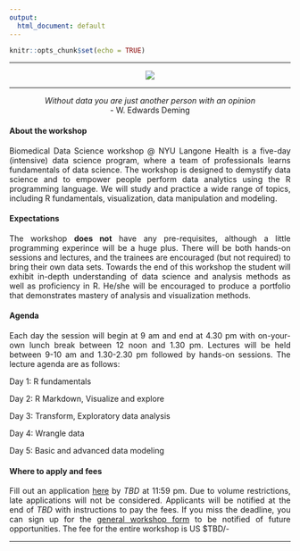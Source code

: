 ```yaml
---
output:
  html_document: default
---
```


```r
knitr::opts_chunk$set(echo = TRUE)
```

<style>

body {
text-align: justify;}

figure figcaption {
    text-align: center;}
</style>

---

<div style="text-align:center" markdown="1">

![](BDS_NYU.png)

</div>

---

<center> _Without data you are just another person with an opinion_ <br> - W. Edwards Deming </center>

#### About the workshop

Biomedical Data Science workshop @ NYU Langone Health is a five-day (intensive) data science program, where a team of professionals learns fundamentals of data science. The workshop is designed to demystify data science and to empower people perform data analytics using the R programming language. We will study and practice a wide range of topics, including R fundamentals, visualization, data manipulation and modeling. 

#### Expectations

The workshop **does not** have any pre-requisites, although a little programming experince will be a huge plus. There will be both hands-on sessions and lectures, and the trainees are encouraged (but not required) to bring their own data sets. Towards the end of this workshop the student will exhibit in-depth understanding of data science and analysis methods as well as proficiency in R. He/she will be encouraged to produce a portfolio that demonstrates mastery of analysis and visualization methods. 

#### Agenda

Each day the session will begin at 9 am and end at 4.30 pm with on-your-own lunch break between 12 noon and 1.30 pm. Lectures will be held between 9-10 am and 1.30-2.30 pm followed by hands-on sessions. The lecture agenda are as follows:

Day 1: R fundamentals

Day 2: R Markdown, Visualize and explore

Day 3: Transform, Exploratory data analysis

Day 4: Wrangle data 

Day 5: Basic and advanced data modeling

#### Where to apply and fees

Fill out an application [here]() by _TBD_ at 11:59 pm. Due to volume restrictions, late applications will not be considered. Applicants will be notified at the end of _TBD_ with instructions to pay the fees. If you miss the deadline, you can sign up for the [general workshop form]() to be notified of future opportunities. The fee for the entire workshop is US $TBD/-

---